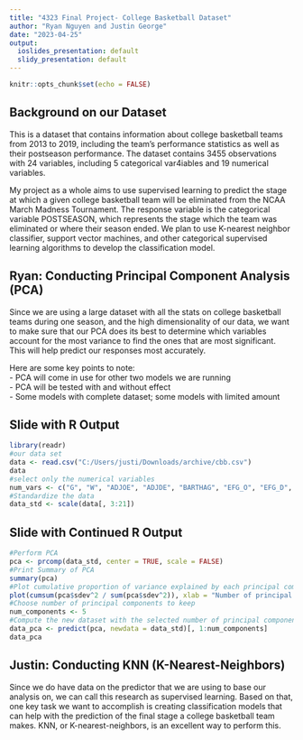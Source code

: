 ```yaml
---
title: "4323 Final Project- College Basketball Dataset"
author: "Ryan Nguyen and Justin George"
date: "2023-04-25"
output:
  ioslides_presentation: default
  slidy_presentation: default
---
```


```r
knitr::opts_chunk$set(echo = FALSE)
```

## Background on our Dataset

This is a dataset that contains information about college basketball teams from 2013 to 2019, including the team's performance statistics as well as their postseason performance. The dataset contains 3455 observations with 24 variables, including 5 categorical var4iables and 19 numerical variables. 

My project as a whole aims to use supervised learning to predict the stage at which a given college basketball team will be eliminated from the NCAA March Madness Tournament. The response variable is the categorical variable POSTSEASON, which represents the stage which the team was eliminated or where their season ended. We plan to use K-nearest neighbor classifier, support vector machines, and other categorical supervised learning algorithms to develop the classification model.



## Ryan: Conducting Principal Component Analysis (PCA)

Since we are using a large dataset with all the stats on college basketball teams during one season, and the high dimensionality of our data, we want to make sure that our PCA does its best to determine which variables account for the most variance to find the ones that are most significant. This will help predict our responses most accurately.

Here are some key points to note: \
- PCA will come in use for other two models we are running \
- PCA will be tested with and without effect \
- Some models with complete dataset; some models with limited amount

## Slide with R Output

```r
library(readr)
#our data set
data <- read.csv("C:/Users/justi/Downloads/archive/cbb.csv")
data
#select only the numerical variables
num_vars <- c("G", "W", "ADJOE", "ADJDE", "BARTHAG", "EFG_O", "EFG_D", "TOR", "TORD", "ORB", "DRB", "FTR", "FTRD", "2P_O", "2P_D", "3P_O", "3P_D", "ADJ_T", "WAB")
#Standardize the data
data_std <- scale(data[, 3:21])
```

## Slide with Continued R Output

```r
#Perform PCA
pca <- prcomp(data_std, center = TRUE, scale = FALSE)
#Print Summary of PCA
summary(pca)
#Plot cumulative proportion of variance explained by each principal component
plot(cumsum(pca$sdev^2 / sum(pca$sdev^2)), xlab = "Number of principal components", ylab = "Cumulative proportion of variance explained")
#Choose number of principal components to keep
num_components <- 5
#Compute the new dataset with the selected number of principal components
data_pca <- predict(pca, newdata = data_std)[, 1:num_components]
data_pca
```

## Justin: Conducting KNN (K-Nearest-Neighbors)

Since we do have data on the predictor that we are using to base our analysis on, we can call this research as supervised learning. Based on that, one key task we want to accomplish is creating classification models that can help with the prediction of the final stage a college basketball team makes. KNN, or K-nearest-neighbors, is an excellent way to perform this. 

## 